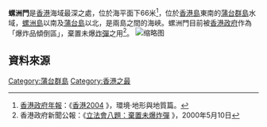 '''螺洲門'''是[[香港|香港]]海域最深之處，位於海平面下66米<ref>[[香港年報|香港政府年報]]：《[http://www.yearbook.gov.hk/2004/tc/14_17.htm 香港2004] {{Wayback|url=http://www.yearbook.gov.hk/2004/tc/14_17.htm |date=20151206001357 }}》，環境·地形與地質篇。</ref>，位於[[香港島|香港島]]東南的[[蒲台群島|蒲台群島]]水域，[[螺洲島|螺洲島]]以南及[[蒲台島|蒲台島]]以北，是兩島之間的海峽。螺洲門目前被[[香港政府|香港政府]]作為「爆炸品傾倒區」，棄置未爆[[炸彈|炸彈]]之用<ref>香港政府新聞公報：《[http://www.info.gov.hk/gia/general/200005/10/0510198.htm 立法會八題：棄置未爆炸彈] {{Wayback|url=http://www.info.gov.hk/gia/general/200005/10/0510198.htm |date=20191206154019 }}》，2000年5月10日</ref>。
[[File:Beaufort_Island_Hong_Kong.jpg|缩略图]]

==資料來源==

<div class="references-small">
<references />
</div>

{{香港海峽}}
{{HK-geo-stub}}
[[Category:蒲台群島|Category:蒲台群島]]
[[Category:香港之最|Category:香港之最]]